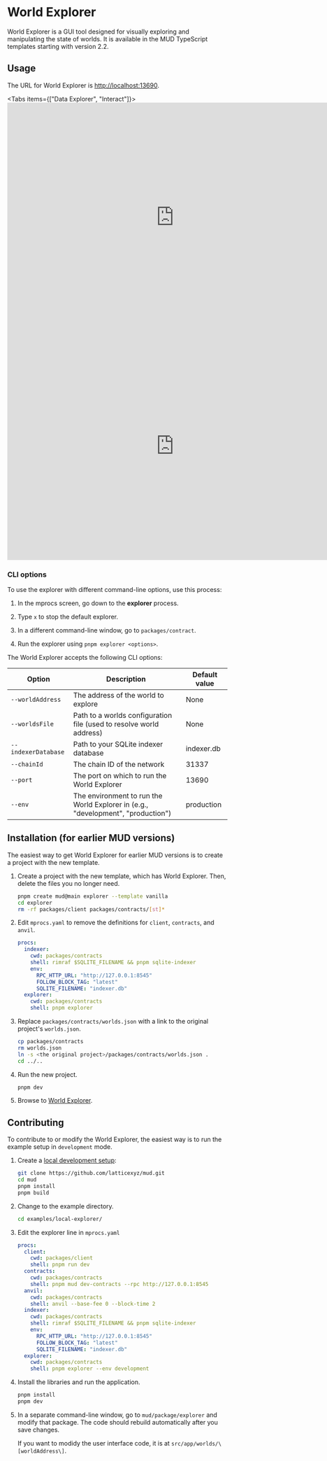 
# World Explorer

World Explorer is a GUI tool designed for visually exploring and manipulating the state of worlds.
It is available in the MUD TypeScript templates starting with version 2.2.

## Usage

The URL for World Explorer is [http://localhost:13690](http://localhost:13690).

<Tabs items={["Data Explorer", "Interact"]}>
  <Tab>
    <iframe
      width="761"
      height="523"
      src="https://www.youtube.com/embed/87wuGFH9Pz0"
      title="Using the MUD Data Explorer"
      frameborder="0"
      allow="accelerometer; autoplay; clipboard-write; encrypted-media; gyroscope; picture-in-picture; web-share"
      referrerpolicy="strict-origin-when-cross-origin"
      allowfullscreen
    ></iframe>
  </Tab>
  <Tab>
    <iframe
      width="761"
      height="523"
      src="https://www.youtube.com/embed/87wuGFH9Pz0?t=281https://www.youtube.com/embed/87wuGFH9Pz0?si=EsgcYGK9qk6J-Xvs&amp;start=281"
      title="Using the MUD Data Explorer's Interact tab"
      frameborder="0"
      allow="accelerometer; autoplay; clipboard-write; encrypted-media; gyroscope; picture-in-picture; web-share"
      referrerpolicy="strict-origin-when-cross-origin"
      allowfullscreen
    ></iframe>
  </Tab>
</Tabs>

### CLI options

To use the explorer with different command-line options, use this process:

1. In the mprocs screen, go down to the **explorer** process.

1. Type `x` to stop the default explorer.

1. In a different command-line window, go to `packages/contract`.

1. Run the explorer using `pnpm explorer <options>`.

The World Explorer accepts the following CLI options:

| Option              | Description                                                                      | Default value |
| ------------------- | -------------------------------------------------------------------------------- | ------------- |
| `--worldAddress`    | The address of the world to explore                                              | None          |
| `--worldsFile`      | Path to a worlds configuration file (used to resolve world address)              | None          |
| `--indexerDatabase` | Path to your SQLite indexer database                                             | indexer.db    |
| `--chainId`         | The chain ID of the network                                                      | 31337         |
| `--port`            | The port on which to run the World Explorer                                      | 13690         |
| `--env`             | The environment to run the World Explorer in (e.g., "development", "production") | production    |

## Installation (for earlier MUD versions)

The easiest way to get World Explorer for earlier MUD versions is to create a project with the new template.

1. Create a project with the new template, which has World Explorer.
   Then, delete the files you no longer need.

   ```sh copy
   pnpm create mud@main explorer --template vanilla
   cd explorer
   rm -rf packages/client packages/contracts/[st]*
   ```

1. Edit `mprocs.yaml` to remove the definitions for `client`, `contracts`, and `anvil`.

   ```yaml filename="mprocs.yaml" copy
   procs:
     indexer:
       cwd: packages/contracts
       shell: rimraf $SQLITE_FILENAME && pnpm sqlite-indexer
       env:
         RPC_HTTP_URL: "http://127.0.0.1:8545"
         FOLLOW_BLOCK_TAG: "latest"
         SQLITE_FILENAME: "indexer.db"
     explorer:
       cwd: packages/contracts
       shell: pnpm explorer
   ```

1. Replace `packages/contracts/worlds.json` with a link to the original project's `worlds.json`.

   ```sh copy
   cp packages/contracts
   rm worlds.json
   ln -s <the original project>/packages/contracts/worlds.json .
   cd ../..
   ```

1. Run the new project.

   ```sh copy
   pnpm dev
   ```

1. Browse to [World Explorer](http://localhost:13690).

## Contributing

To contribute to or modify the World Explorer, the easiest way is to run the example setup in `development` mode.

1. Create a [local development setup](/contribute#local-development-setup):

   ```sh copy
   git clone https://github.com/latticexyz/mud.git
   cd mud
   pnpm install
   pnpm build
   ```

1. Change to the example directory.

   ```sh copy
   cd examples/local-explorer/
   ```

1. Edit the explorer line in `mprocs.yaml`

   <CollapseCode>

   ```yaml filename="mprocs.yaml" copy showLineNumbers {20}
   procs:
     client:
       cwd: packages/client
       shell: pnpm run dev
     contracts:
       cwd: packages/contracts
       shell: pnpm mud dev-contracts --rpc http://127.0.0.1:8545
     anvil:
       cwd: packages/contracts
       shell: anvil --base-fee 0 --block-time 2
     indexer:
       cwd: packages/contracts
       shell: rimraf $SQLITE_FILENAME && pnpm sqlite-indexer
       env:
         RPC_HTTP_URL: "http://127.0.0.1:8545"
         FOLLOW_BLOCK_TAG: "latest"
         SQLITE_FILENAME: "indexer.db"
     explorer:
       cwd: packages/contracts
       shell: pnpm explorer --env development
   ```

   </CollapseCode>

1. Install the libraries and run the application.

   ```sh copy
   pnpm install
   pnpm dev
   ```

1. In a separate command-line window, go to `mud/package/explorer` and modify that package.
   The code should rebuild automatically after you save changes.

   If you want to modidy the user interface code, it is at `src/app/worlds/\[worldAddress\]`.
